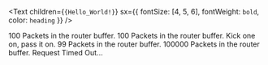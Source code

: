 <Text children={`{Hello_World!}`} sx={{ fontSize: [4, 5, 6], fontWeight: `bold`, color: `heading` }} />

100 Packets in the router buffer.
100 Packets in the router buffer.
Kick one on, pass it on.
99 Packets in the router buffer.
100000 Packets in the router buffer.
Request Timed Out...


<a rel="me" href="https://infosec.exchange/@N3rdyUn1c0rn">
</a>